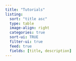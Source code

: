 ```yaml
---
title: "Tutorials"
listing:
  sort: "title asc"
  type: table
  image-align: right
  categories: true
  sort-ui: TRUE
  filter-ui: true
  feed: true  
  fields: [title, description]
---
```


